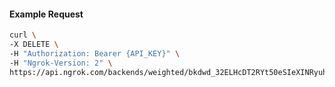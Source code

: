 
#### Example Request

```bash
curl \
-X DELETE \
-H "Authorization: Bearer {API_KEY}" \
-H "Ngrok-Version: 2" \
https://api.ngrok.com/backends/weighted/bkdwd_32ELHcDT2RYt50eSIeXINRyuhnf
```
